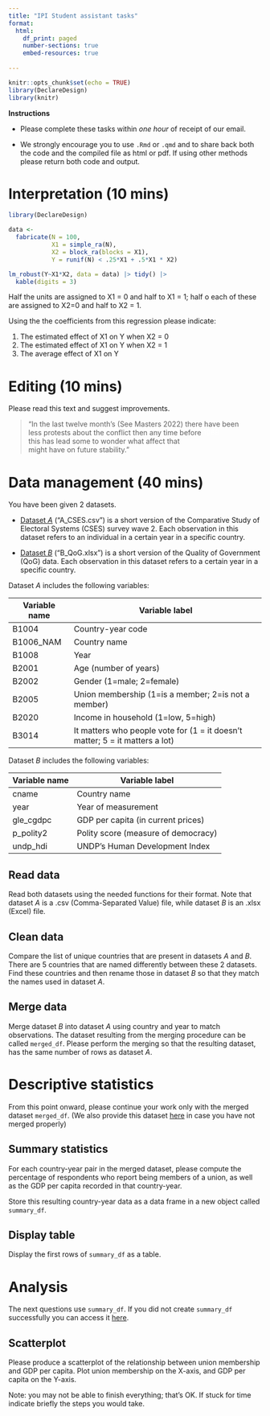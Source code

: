 ```yaml
---
title: "IPI Student assistant tasks"
format:
  html:
    df_print: paged
    number-sections: true
    embed-resources: true
    
---
```


```r
knitr::opts_chunk$set(echo = TRUE)
library(DeclareDesign)
library(knitr)
```

**Instructions**

- Please complete these tasks within _one hour_ of receipt of our email. 

- We strongly encourage you to use `.Rmd` or `.qmd` and to share back both the code and the compiled file as html or pdf. If using other methods please return both code and output.  



# Interpretation (10 mins)

```r
library(DeclareDesign)

data <- 
  fabricate(N = 100, 
            X1 = simple_ra(N), 
            X2 = block_ra(blocks = X1),
            Y = runif(N) < .25*X1 + .5*X1 * X2)

lm_robust(Y~X1*X2, data = data) |> tidy() |>
  kable(digits = 3)
```

Half the units are assigned to X1 = 0 and half to X1 = 1; half o each of these are assigned to X2=0 and half to X2 = 1.

Using the the coefficients from this regression please indicate:

1. The estimated effect of X1 on Y when X2 = 0
2. The estimated effect of X1 on Y when X2 = 1
3. The average effect of X1 on Y


# Editing (10 mins)

Please read this text and suggest improvements.

<blockquote>
  "In the last twelve month's (See Masters 2022) there have been  <br> less protests about the conflict then any time before <span style="color: white;">1968</span> <br>
  this has lead some to wonder what affect that <br> might have on future stability."
</blockquote>


#  Data management  (40 mins)

You have been given 2 datasets.
 
*  [Dataset *A*](A_CSES.csv) ("A_CSES.csv") is a short version of 
 the Comparative Study of Electoral Systems (CSES) survey wave 2. 
 Each observation in this dataset refers to an individual in a
 certain year in a specific country. 

* [Dataset *B*](B_QoG.xlsx) ("B_QoG.xlsx") is a short version of 
 the Quality of Government (QoG) data. 
 Each observation in this dataset refers to a certain year in 
 a specific country. 

Dataset *A* includes the following variables:

| Variable name | Variable label          | 
|--------|-------------------------|
| B1004         |Country-year code |
| B1006_NAM     | Country name|
| B1008         | Year|
| B2001         | Age (number of years) |
| B2002         |Gender (1=male; 2=female) |
| B2005         | Union membership (1=is a member; 2=is not a member)
| B2020         | Income in household (1=low, 5=high)|
| B3014         | It matters who people vote for (1 = it doesn't matter; 5 = it matters a lot)|
 
 
Dataset *B* includes the following variables:
 
| Variable name | Variable label        | 
|---------------|-----------------------|
| cname          | Country name | 
| year           | Year of measurement| 
| gle_cgdpc      | GDP per capita (in current prices)| 
| p_polity2      | Polity score (measure of democracy) | 
| undp_hdi       | UNDP's Human Development Index | 



## Read data

Read both datasets using the needed functions for
their format. 
     Note that dataset *A* is a .csv (Comma-Separated Value) file, 
     while dataset *B* is an .xlsx (Excel) file.


## Clean data

 Compare the list of unique countries that are present in
     datasets *A* and *B*. 
     There are 5 countries that are named differently between these 2
     datasets. Find these countries and then rename those in dataset
     *B* so that they match the names used in dataset *A*.

## Merge data

Merge dataset *B* into dataset *A* using country and year to match
     observations. The dataset resulting from the merging procedure
     can be called `merged_df`. 
     Please perform the merging so that the resulting dataset, has the same number of rows as dataset *A*. 

#  Descriptive statistics 

 From this point onward, please continue your work only with the merged dataset 
  `merged_df`. (We also provide this dataset [here](merged_df.csv) in case you have not merged properly)

## Summary statistics

For each country-year pair in the merged dataset, please 
     compute the percentage of respondents who report being 
     members of a union, as well as the GDP per capita recorded
     in that country-year. 
     
Store this resulting country-year data as a data frame in   a new object called `summary_df`. 

## Display table

Display the first rows of `summary_df`  as a table.


#  Analysis 

The next questions use `summary_df`. If you did not create `summary_df` successfully you can access it [here](summary_df.csv). 

<!-- ## Compute correlations -->

<!-- Compute the correlation across country-years between the percentage of  -->
<!--      respondents who are members of a labor union and the GDP per -->
<!--      capita.  -->


## Scatterplot

Please produce a scatterplot of the relationship between union membership and GDP per capita.
Plot union membership on the X-axis, and GDP per capita on the Y-axis.


<!-- ## Scatterplot 2 -->

<!-- Please create a new version of the same scatterplot as above, -->
<!--      but here give a different color to the points if the year of  -->
<!--      the observation is 2004. All other years will have the same  -->
<!--      color on the plot, except the countries that were measured in -->
<!--      2004. -->



<!-- ## Regression -->

<!-- Run an OLS regression of union membership on year. Display your output. -->



Note: you may not be able to finish everything; that's OK. If stuck for time indicate briefly the steps you would take.